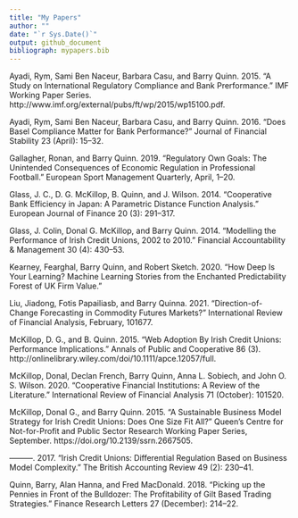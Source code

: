 ```yaml
---
title: "My Papers"
author: ""
date: "`r Sys.Date()`"
output: github_document
bibliograph: mypapers.bib
---
```

Ayadi, Rym, Sami Ben Naceur, Barbara Casu, and Barry Quinn. 2015. “A Study on International Regulatory Compliance and Bank Prerformance.” IMF Working Paper Series. http://www.imf.org/external/pubs/ft/wp/2015/wp15100.pdf.

Ayadi, Rym, Sami Ben Naceur, Barbara Casu, and Barry Quinn. 2016. “Does Basel Compliance Matter for Bank Performance?” Journal of Financial Stability 23 (April): 15–32.

Gallagher, Ronan, and Barry Quinn. 2019. “Regulatory Own Goals: The Unintended Consequences of Economic Regulation in Professional Football.” European Sport Management Quarterly, April, 1–20.

Glass, J. C., D. G. McKillop, B. Quinn, and J. Wilson. 2014. “Cooperative Bank Efficiency in Japan: A Parametric Distance Function Analysis.” European Journal of Finance 20 (3): 291–317.

Glass, J. Colin, Donal G. McKillop, and Barry Quinn. 2014. “Modelling the Performance of Irish Credit Unions, 2002 to 2010.” Financial Accountability & Management 30 (4): 430–53.

Kearney, Fearghal, Barry Quinn, and Robert Sketch. 2020. “How Deep Is Your Learning? Machine Learning Stories from the Enchanted Predictability Forest of UK Firm Value.”

Liu, Jiadong, Fotis Papailiasb, and Barry Quinna. 2021. “Direction-of-Change Forecasting in Commodity Futures Markets?” International Review of Financial Analysis, February, 101677.

McKillop, D. G., and B. Quinn. 2015. “Web Adoption By Irish Credit Unions: Performance Implications.” Annals of Public and Cooperative 86 (3). http://onlinelibrary.wiley.com/doi/10.1111/apce.12057/full.

McKillop, Donal, Declan French, Barry Quinn, Anna L. Sobiech, and John O. S. Wilson. 2020. “Cooperative Financial Institutions: A Review of the Literature.” International Review of Financial Analysis 71 (October): 101520.

McKillop, Donal G., and Barry Quinn. 2015. “A Sustainable Business Model Strategy for Irish Credit Unions: Does One Size Fit All?” Queen’s Centre for Not-for-Profit and Public Sector Research Working Paper Series, September. https://doi.org/10.2139/ssrn.2667505.

———. 2017. “Irish Credit Unions: Differential Regulation Based on Business Model Complexity.” The British Accounting Review 49 (2): 230–41.

Quinn, Barry, Alan Hanna, and Fred MacDonald. 2018. “Picking up the Pennies in Front of the Bulldozer: The Profitability of Gilt Based Trading Strategies.” Finance Research Letters 27 (December): 214–22.
